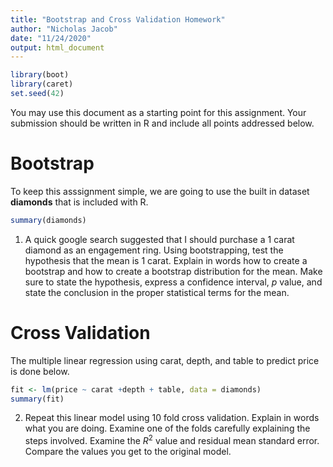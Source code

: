 ```yaml
---
title: "Bootstrap and Cross Validation Homework"
author: "Nicholas Jacob"
date: "11/24/2020"
output: html_document
---
```


```r
library(boot)
library(caret)
set.seed(42)
```
You may use this document as a starting point for this assignment.  Your submission should be written in R and include all points addressed below.

# Bootstrap

To keep this asssignment simple, we are going to use the built in dataset **diamonds** that is included with R.  
```r
summary(diamonds)
```
1. A quick google search suggested that I should purchase a 1 carat diamond as an engagement ring.  Using bootstrapping, test the hypothesis that the mean is 1 carat.  Explain in words how to create a bootstrap and how to create a bootstrap distribution for the mean.  Make sure to state the hypothesis, express a confidence interval, $p$ value, and state the conclusion in the proper statistical terms for the mean.



# Cross Validation

The multiple linear regression using carat, depth, and table to predict price is done below.  

```r
fit <- lm(price ~ carat +depth + table, data = diamonds)
summary(fit)
```
2. Repeat this linear model using 10 fold cross validation.  Explain in words what you are doing.  Examine one of the folds carefully explaining the steps involved.  Examine the $R^2$ value and residual mean standard error.  Compare the values you get to the original model.

